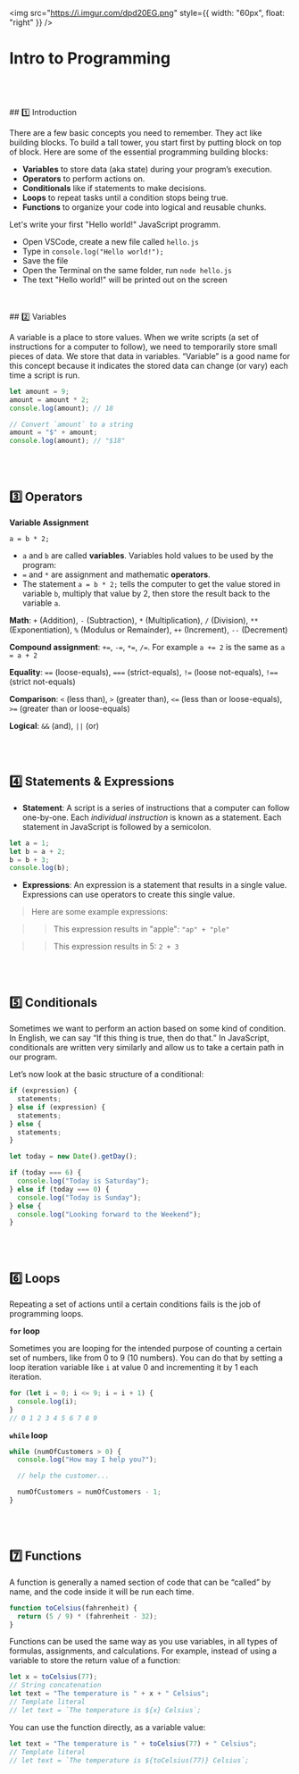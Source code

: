 <img
  src="https://i.imgur.com/dpd20EG.png"
  style={{ width: "60px", float: "right" }}
/>
# Intro to Programming

<br />
<br />
<br />
## 1️⃣ Introduction

There are a few basic concepts you need to remember. They act like building blocks. To build a tall tower, you start first by putting block on top of block. Here are some of the essential programming building blocks:

- **Variables** to store data (aka state) during your program’s execution.
- **Operators** to perform actions on.
- **Conditionals** like if statements to make decisions.
- **Loops** to repeat tasks until a condition stops being true.
- **Functions** to organize your code into logical and reusable chunks.

Let's write your first "Hello world!" JavaScript programm.

- Open VSCode, create a new file called `hello.js`
- Type in `console.log("Hello world!");`
- Save the file
- Open the Terminal on the same folder, run `node hello.js`
- The text "Hello world!" will be printed out on the screen

<br />
<br />
## 2️⃣ Variables

A variable is a place to store values. When we write scripts (a set of instructions for a computer to follow), we need to temporarily store small pieces of data. We store that data in variables. “Variable” is a good name for this concept because it indicates the stored data can change (or vary) each time a script is run.

```javascript
let amount = 9;
amount = amount * 2;
console.log(amount); // 18

// Convert `amount` to a string
amount = "$" + amount;
console.log(amount); // "$18"
```

<br />
<br />

## 3️⃣ Operators

**Variable Assignment**

```
a = b * 2;
```

- `a` and `b` are called **variables**. Variables hold values to be used by the program:
- `=` and `*` are assignment and mathematic **operators**.
- The statement `a = b * 2;` tells the computer to get the value stored in variable `b`, multiply that value by 2, then store the result back to the variable `a`.

**Math**: `+` (Addition), `-` (Subtraction), `*` (Multiplication), `/` (Division), `**` (Exponentiation), `%` (Modulus or Remainder), `++` (Increment), `--` (Decrement)

**Compound assignment**: `+=`, `-=`, `*=`, `/=`. For example `a += 2` is the same as `a = a + 2`

**Equality**: `==` (loose-equals), `===` (strict-equals), `!=` (loose not-equals), `!==` (strict not-equals)

**Comparison**: `<` (less than), `>` (greater than), `<=` (less than or loose-equals), `>=` (greater than or loose-equals)

**Logical**: `&&` (and), `||` (or)

<br />
<br />

## 4️⃣ Statements & Expressions

- **Statement**: A script is a series of instructions that a computer can follow one-by-one. Each _individual instruction_ is known as a statement. Each statement in JavaScript is followed by a semicolon.

```javascript
let a = 1;
let b = a + 2;
b = b + 3;
console.log(b);
```

- **Expressions**: An expression is a statement that results in a single value. Expressions can use operators to create this single value.

> Here are some example expressions:

> > This expression results in "apple": `"ap" + "ple"`

> > This expression results in 5: `2 + 3`

<br />
<br />

## 5️⃣ Conditionals

Sometimes we want to perform an action based on some kind of condition. In English, we can say “If this thing is true, then do that.” In JavaScript, conditionals are written very similarly and allow us to take a certain path in our program.

Let’s now look at the basic structure of a conditional:

```javascript
if (expression) {
  statements;
} else if (expression) {
  statements;
} else {
  statements;
}
```

```javascript
let today = new Date().getDay();

if (today === 6) {
  console.log("Today is Saturday");
} else if (today === 0) {
  console.log("Today is Sunday");
} else {
  console.log("Looking forward to the Weekend");
}
```

<br />
<br />

## 6️⃣ Loops

Repeating a set of actions until a certain conditions fails is the job of programming loops.

**`for` loop**

Sometimes you are looping for the intended purpose of counting a certain set of numbers, like from 0 to 9 (10 numbers). You can do that by setting a loop iteration variable like `i` at value 0 and incrementing it by 1 each iteration.

```javascript
for (let i = 0; i <= 9; i = i + 1) {
  console.log(i);
}
// 0 1 2 3 4 5 6 7 8 9
```

**`while` loop**

```javascript
while (numOfCustomers > 0) {
  console.log("How may I help you?");

  // help the customer...

  numOfCustomers = numOfCustomers - 1;
}
```

<br />
<br />

## 7️⃣ Functions

A function is generally a named section of code that can be “called” by name, and the code inside it will be run each time.

```javascript
function toCelsius(fahrenheit) {
  return (5 / 9) * (fahrenheit - 32);
}
```

Functions can be used the same way as you use variables, in all types of formulas, assignments, and calculations. For example, instead of using a variable to store the return value of a function:

```javascript
let x = toCelsius(77);
// String concatenation
let text = "The temperature is " + x + " Celsius";
// Template literal
// let text = `The temperature is ${x} Celsius`;
```

You can use the function directly, as a variable value:

```javascript
let text = "The temperature is " + toCelsius(77) + " Celsius";
// Template literal
// let text = `The temperature is ${toCelsius(77)} Celsius`;
```

<br />
<br />
<br />
